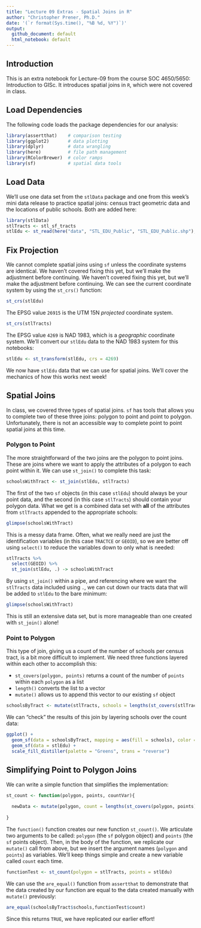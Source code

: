 ```yaml
---
title: "Lecture 09 Extras - Spatial Joins in R"
author: "Christopher Prener, Ph.D."
date: '(`r format(Sys.time(), "%B %d, %Y")`)'
output: 
  github_document: default
  html_notebook: default 
---
```


## Introduction
This is an extra notebook for Lecture-09 from the course SOC 4650/5650: Introduction to GISc. It introduces spatial joins in `R`, which were not covered in class.

## Load Dependencies
The following code loads the package dependencies for our analysis:

```r
library(assertthat)    # comparison testing
library(ggplot2)       # data plotting
library(dplyr)         # data wrangling
library(here)          # file path management
library(RColorBrewer)  # color ramps
library(sf)            # spatial data tools
```

## Load Data
We'll use one data set from the `stlData` package and one from this week's mini data release to practice spatial joins: census tract geometric data and the locations of public schools. Both are added here:

```r
library(stlData)
stlTracts <- stl_sf_tracts
stlEdu <- st_read(here("data", "STL_EDU_Public", "STL_EDU_Public.shp"), stringsAsFactors = FALSE)
```

## Fix Projection
We cannot complete spatial joins using `sf` unless the coordinate systems are identical. We haven't covered fixing this yet, but we'll make the adjustment before continuing. We haven't covered fixing this yet, but we'll make the adjustment before continuing. We can see the current coordinate system by using the `st_crs()` function:

```r
st_crs(stlEdu)
```

The EPSG value `26915` is the UTM 15N *projected* coordinate system.

```r
st_crs(stlTracts)
```

The EPSG value `4269` is NAD 1983, which is a *geographic* coordinate system. We'll convert our `stlEdu` data to the NAD 1983 system for this notebooks:

```r
stlEdu <- st_transform(stlEdu, crs = 4269)
```

We now have `stlEdu` data that we can use for spatial joins. We'll cover the mechanics of how this works next week!

## Spatial Joins
In class, we covered three types of spatial joins. `sf` has tools that allows you to complete two of these three joins: polygon to point and point to polygon. Unfortunately, there is not an accessible way to complete point to point spatial joins at this time. 

### Polygon to Point
The more straightforward of the two joins are the polygon to point joins. These are joins where we want to apply the attributes of a polygon to each point within it. We can use `st_join()` to complete this task:

```r
schoolsWithTract <- st_join(stlEdu, stlTracts)
```

The first of the two `sf` objects (in this case `stlEdu`) should always be your point data, and the second (in this case `stlTracts`) should contain your polygon data. What we get is a combined data set with **all** of the attributes from `stlTracts` appended to the appropriate schools:

```r
glimpse(schoolsWithTract)
```

This is a messy data frame. Often, what we really need are just the identification variables (in this case `TRACTCE` or `GEOID`), so we are better off using `select()` to reduce the variables down to only what is needed:

```r
stlTracts %>%
  select(GEOID) %>%
  st_join(stlEdu, .) -> schoolsWithTract
```

By using `st_join()` within a pipe, and referencing where we want the `stlTracts` data included using `.`, we can cut down our tracts data that will be added to `stlEdu` to the bare minimum:

```r
glimpse(schoolsWithTract)
```

This is still an extensive data set, but is more manageable than one created with `st_join()` alone!

### Point to Polygon 
This type of join, giving us a count of the number of schools per census tract, is a bit more difficult to implement. We need three functions layered within each other to accomplish this:

* `st_covers(polygon, points)` returns a count of the number of `points` within each `polygon` as a list
* `length()` converts the list to a vector
* `mutate()` allows us to append this vector to our existing `sf` object

```r
schoolsByTract <- mutate(stlTracts, schools = lengths(st_covers(stlTracts, stlEdu)))
```

We can "check" the results of this join by layering schools over the count data:

```r
ggplot() +
  geom_sf(data = schoolsByTract, mapping = aes(fill = schools), color = "#5d5d5d") +
  geom_sf(data = stlEdu) +
  scale_fill_distiller(palette = "Greens", trans = "reverse")
```

## Simplifying Point to Polygon Joins
We can write a simple function that simplifies the implementation:

```r
st_count <- function(polygon, points, countVar){
  
  newData <- mutate(polygon, count = lengths(st_covers(polygon, points)))
  
}
```

The `function()` function creates our new function `st_count()`. We articulate two arguments to be called: `polygon` (the `sf` polygon object) and `points` (the `sf` points object). Then, in the body of the function, we replicate our `mutate()` call from above, but we insert the argument names (`polygon` and `points`) as variables. We'll keep things simple and create a new variable called `count` each time.

```r
functionTest <- st_count(polygon = stlTracts, points = stlEdu)
```

We can use the `are_equal()` function from `assertthat` to demonstrate that the data created by our function are equal to the data created manually with `mutate()` previously:

```r
are_equal(schoolsByTract$schools,functionTest$count)
```

Since this returns `TRUE`, we have replicated our earlier effort!
